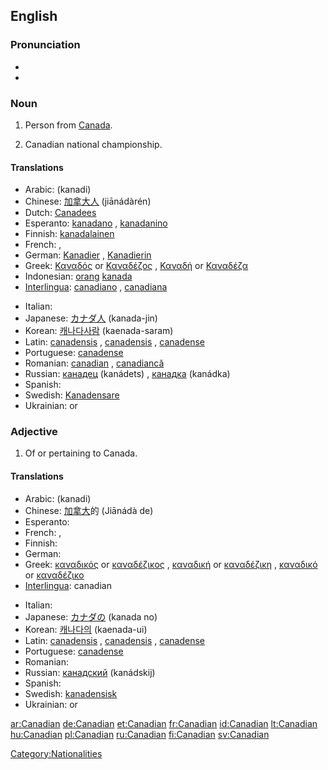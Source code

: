 {{see|canadian}}
==English==

===Pronunciation===
* {{IPA|/kəˈneɪdɪən/}}
* {{SAMPA|k@"neIdI@n}}

===Noun===
{{en-noun}}

# Person from [[Canada]].
# {{informal}} {{sport}} Canadian national championship.

====Translations====
{{top}}
* Arabic: {{Arab|[[كندي]]}} (kanadi)
* Chinese: [[加拿大人]] (jiānádàrén)
* Dutch: [[Canadees]]
* Esperanto: [[kanadano]] {{m}}, [[kanadanino]] {{f}}
* Finnish: [[Kanada|kanada]][[-lainen|lainen]]
* French: {{t+|fr|Canadien|m}}, {{t-|fr|Canadienne|f}}
* German: [[Kanadier]] {{m}}, [[Kanadierin]]  {{f}}
* Greek: [[Καναδός]] or [[Καναδέζος]] {{m}}, [[Καναδή]] or [[Καναδέζα]] {{f}}
* Indonesian: [[orang]] [[kanada]]
* [[Interlingua]]: [[canadiano]] {{m}}, [[canadiana]] {{f}}
{{mid}}
* Italian: {{t-|it|canadese}}
* Japanese: [[カナダ]][[人]] (kanada-jin)
* Korean: [[캐나다]][[사람]] (kaenada-saram)
* Latin: [[canadensis]] {{m}}, [[canadensis]] {{f}}, [[canadense]] {{n}}
* Portuguese: [[canadense]] {{m|f}}
* Romanian: [[canadian]] {{m}}, [[canadiancă]] {{f}}
* Russian: [[канадец]] (kanádets) {{m}}, [[канадка]] (kanádka) {{f}}
* Spanish: {{t+|es|canadiense|m|f}}
* Swedish: [[Kanadensare]]
* Ukrainian: {{t-|uk|канадець|m|tr=kanádec’|sc=Cyrl|xs=Ukrainian}} or {{t-|uk|канадієць|m|tr=kanadíjec’|sc=Cyrl|xs=Ukrainian}}
{{bottom}}

===Adjective===
{{en-adj|-}}

# Of or pertaining to Canada.

====Translations====
{{top}}
* Arabic: {{Arab|[[كندي]]}} (kanadi)
* Chinese: [[加拿大]]的 (Jiānádà de)
* Esperanto: {{t-|eo|kanada|xs=Esperanto}}
* French: {{t+|fr|canadien|m}}, {{t+|fr|canadienne|f}}
* Finnish: {{t+|fi|kanadalainen}}
* German: {{t+|de|kanadisch}}
* Greek: [[καναδικός]] or [[καναδέζικος]] {{m}}, [[καναδική]] or [[καναδέζικη]] {{f}}, [[καναδικό]] or [[καναδέζικο]] {{n}}
* [[Interlingua]]: canadian
{{mid}}
* Italian: {{t-|it|canadese}}
* Japanese: [[カナダ]]の (kanada no)
* Korean: [[캐나다]]의 (kaenada-ui)
* Latin: [[canadensis]] {{m}}, [[canadensis]] {{f}}, [[canadense]] {{n}}
* Portuguese: [[canadense]] {{m|f}}
* Romanian: {{t-|ro|canadian}}
* Russian: [[канадский]] (kanádskij)
* Spanish: {{t+|es|canadiense}}
* Swedish: [[kanadensisk]]
* Ukrainian: {{t-|uk|канадський|m|tr=kanáds’kyj|sc=Cyrl|xs=Ukrainian}} or {{t-|uk|канадійський|m|tr=kanadíjs’kyj|sc=Cyrl|xs=Ukrainian}}
{{bottom}}

[[Category:Nationalities]]

[[ar:Canadian]]
[[de:Canadian]]
[[et:Canadian]]
[[fr:Canadian]]
[[id:Canadian]]
[[lt:Canadian]]
[[hu:Canadian]]
[[pl:Canadian]]
[[ru:Canadian]]
[[fi:Canadian]]
[[sv:Canadian]]